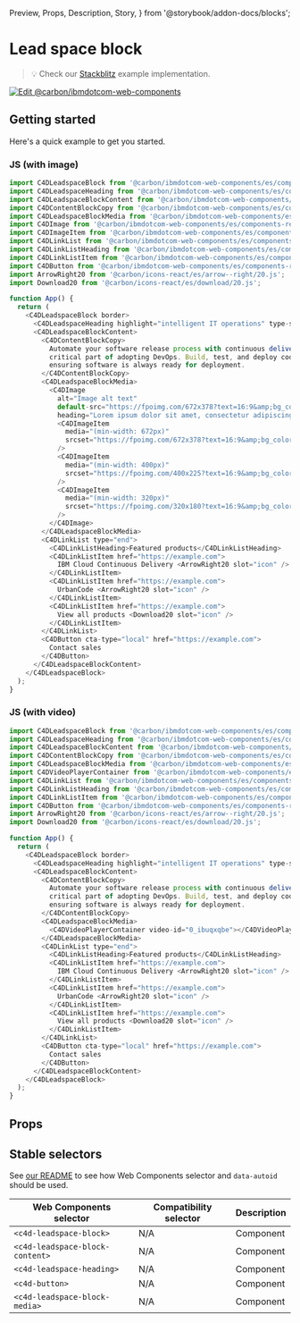  Preview,
  Props,
  Description,
  Story,
} from '@storybook/addon-docs/blocks';

# Lead space block

> 💡 Check our
> [Stackblitz](https://stackblitz.com/github/carbon-design-system/carbon-for-ibm-dotcom/tree/main/packages/web-components/examples/stackblitz/components-react/leadspace-block)
> example implementation.

[![Edit @carbon/ibmdotcom-web-components](https://developer.stackblitz.com/img/open_in_stackblitz.svg)](https://stackblitz.com/github/carbon-design-system/carbon-for-ibm-dotcom/tree/main/packages/web-components/examples/stackblitz/components-react/leadspace-block)

## Getting started

Here's a quick example to get you started.

### JS (with image)

```javascript
import C4DLeadspaceBlock from '@carbon/ibmdotcom-web-components/es/components-react/leadspace-block/leadspace-block.js';
import C4DLeadspaceHeading from '@carbon/ibmdotcom-web-components/es/components-react/leadspace/leadspace-heading.js';
import C4DLeadspaceBlockContent from '@carbon/ibmdotcom-web-components/es/components-react/leadspace-block/leadspace-block-content.js';
import C4DContentBlockCopy from '@carbon/ibmdotcom-web-components/es/components-react/content-block/content-block-copy.js';
import C4DLeadspaceBlockMedia from '@carbon/ibmdotcom-web-components/es/components-react/leadspace-block/leadspace-block-media.js';
import C4DImage from '@carbon/ibmdotcom-web-components/es/components-react/image/image.js';
import C4DImageItem from '@carbon/ibmdotcom-web-components/es/components-react/image/image-item.js';
import C4DLinkList from '@carbon/ibmdotcom-web-components/es/components-react/link-list/link-list.js';
import C4DLinkListHeading from '@carbon/ibmdotcom-web-components/es/components-react/link-list/link-list-heading.js';
import C4DLinkListItem from '@carbon/ibmdotcom-web-components/es/components-react/link-list/link-list-item.js';
import C4DButton from '@carbon/ibmdotcom-web-components/es/components-react/button/button.js';
import ArrowRight20 from '@carbon/icons-react/es/arrow--right/20.js';
import Download20 from '@carbon/icons-react/es/download/20.js';

function App() {
  return (
    <C4DLeadspaceBlock border>
      <C4DLeadspaceHeading highlight="intelligent IT operations" type-style="fluid-heading-05">Infuse your AIOps platform with intelligent IT operations</C4DLeadspaceHeading>
      <C4DLeadspaceBlockContent>
        <C4DContentBlockCopy>
          Automate your software release process with continuous delivery (CD)—the most
          critical part of adopting DevOps. Build, test, and deploy code changes quickly,
          ensuring software is always ready for deployment.
        </C4DContentBlockCopy>
        <C4DLeadspaceBlockMedia>
          <C4DImage
            alt="Image alt text"
            default-src="https://fpoimg.com/672x378?text=16:9&amp;bg_color=ee5396&amp;text_color=161616"
            heading="Lorem ipsum dolor sit amet, consectetur adipiscing elit.">
            <C4DImageItem
              media="(min-width: 672px)"
              srcset="https://fpoimg.com/672x378?text=16:9&amp;bg_color=ee5396&amp;text_color=161616"
            />
            <C4DImageItem
              media="(min-width: 400px)"
              srcset="https://fpoimg.com/400x225?text=16:9&amp;bg_color=ee5396&amp;text_color=161616"
            />
            <C4DImageItem
              media="(min-width: 320px)"
              srcset="https://fpoimg.com/320x180?text=16:9&amp;bg_color=ee5396&amp;text_color=161616"
            />
          </C4DImage>
        </C4DLeadspaceBlockMedia>
        <C4DLinkList type="end">
          <C4DLinkListHeading>Featured products</C4DLinkListHeading>
          <C4DLinkListItem href="https://example.com">
            IBM Cloud Continuous Delivery <ArrowRight20 slot="icon" />
          </C4DLinkListItem>
          <C4DLinkListItem href="https://example.com">
            UrbanCode <ArrowRight20 slot="icon" />
          </C4DLinkListItem>
          <C4DLinkListItem href="https://example.com">
            View all products <Download20 slot="icon" />
          </C4DLinkListItem>
        </C4DLinkList>
        <C4DButton cta-type="local" href="https://example.com">
          Contact sales
        </C4DButton>
      </C4DLeadspaceBlockContent>
    </C4DLeadspaceBlock>
  );
}
```

### JS (with video)

```javascript
import C4DLeadspaceBlock from '@carbon/ibmdotcom-web-components/es/components-react/leadspace-block/leadspace-block.js';
import C4DLeadspaceHeading from '@carbon/ibmdotcom-web-components/es/components-react/leadspace/leadspace-heading.js';
import C4DLeadspaceBlockContent from '@carbon/ibmdotcom-web-components/es/components-react/leadspace-block/leadspace-block-content.js';
import C4DContentBlockCopy from '@carbon/ibmdotcom-web-components/es/components-react/content-block/content-block-copy.js';
import C4DLeadspaceBlockMedia from '@carbon/ibmdotcom-web-components/es/components-react/leadspace-block/leadspace-block-media.js';
import C4DVideoPlayerContainer from '@carbon/ibmdotcom-web-components/es/components-react/video-player/video-player-container';
import C4DLinkList from '@carbon/ibmdotcom-web-components/es/components-react/link-list/link-list.js';
import C4DLinkListHeading from '@carbon/ibmdotcom-web-components/es/components-react/link-list/link-list-heading.js';
import C4DLinkListItem from '@carbon/ibmdotcom-web-components/es/components-react/link-list/link-list-item.js';
import C4DButton from '@carbon/ibmdotcom-web-components/es/components-react/button/button.js';
import ArrowRight20 from '@carbon/icons-react/es/arrow--right/20.js';
import Download20 from '@carbon/icons-react/es/download/20.js';

function App() {
  return (
    <C4DLeadspaceBlock border>
      <C4DLeadspaceHeading highlight="intelligent IT operations" type-style="fluid-heading-05">Infuse your AIOps platform with intelligent IT operations</C4DLeadspaceHeading>
      <C4DLeadspaceBlockContent>
        <C4DContentBlockCopy>
          Automate your software release process with continuous delivery (CD)—the most
          critical part of adopting DevOps. Build, test, and deploy code changes quickly,
          ensuring software is always ready for deployment.
        </C4DContentBlockCopy>
        <C4DLeadspaceBlockMedia>
          <C4DVideoPlayerContainer video-id="0_ibuqxqbe"></C4DVideoPlayerContainer>
        </C4DLeadspaceBlockMedia>
        <C4DLinkList type="end">
          <C4DLinkListHeading>Featured products</C4DLinkListHeading>
          <C4DLinkListItem href="https://example.com">
            IBM Cloud Continuous Delivery <ArrowRight20 slot="icon" />
          </C4DLinkListItem>
          <C4DLinkListItem href="https://example.com">
            UrbanCode <ArrowRight20 slot="icon" />
          </C4DLinkListItem>
          <C4DLinkListItem href="https://example.com">
            View all products <Download20 slot="icon" />
          </C4DLinkListItem>
        </C4DLinkList>
        <C4DButton cta-type="local" href="https://example.com">
          Contact sales
        </C4DButton>
      </C4DLeadspaceBlockContent>
    </C4DLeadspaceBlock>
  );
}
```

## Props

<Props of={PropTypesRef} />

## Stable selectors

See
[our README](https://github.com/carbon-design-system/carbon-for-ibm-dotcom/tree/main/packages/web-components#stable-selectors-for-analytics-and-integratione2e-testing-in-web-components)
to see how Web Components selector and `data-autoid` should be used.

| Web Components selector         | Compatibility selector | Description |
| ------------------------------- | ---------------------- | ----------- |
| `<c4d-leadspace-block>`         | N/A                    | Component   |
| `<c4d-leadspace-block-content>` | N/A                    | Component   |
| `<c4d-leadspace-heading>`       | N/A                    | Component   |
| `<c4d-button>`                  | N/A                    | Component   |
| `<c4d-leadspace-block-media>`   | N/A                    | Component   |

<Description markdown={contributing} />

